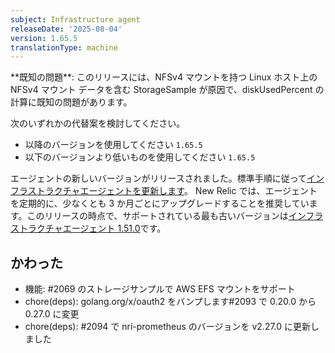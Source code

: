 ```yaml
---
subject: Infrastructure agent
releaseDate: '2025-08-04'
version: 1.65.5
translationType: machine
---
```


<Callout variant="caution">
  **既知の問題**: このリリースには、NFSv4 マウントを持つ Linux ホスト上の NFSv4 マウント データを含む StorageSample が原因で、diskUsedPercent の計算に既知の問題があります。
</Callout>

次のいずれかの代替案を検討してください。

* 以降のバージョンを使用してください `1.65.5`
* 以下のバージョンより低いものを使用してください `1.65.5`

エージェントの新しいバージョンがリリースされました。標準手順に従って[インフラストラクチャエージェントを更新します](https://docs.newrelic.com/docs/infrastructure/install-configure-manage-infrastructure/update-or-uninstall/update-infrastructure-agent)。 New Relic では、エージェントを定期的に、少なくとも 3 か月ごとにアップグレードすることを推奨しています。このリリースの時点で、サポートされている最も古いバージョンは[インフラストラクチャエージェント 1.51.0](https://docs.newrelic.com/docs/release-notes/infrastructure-release-notes/infrastructure-agent-release-notes/new-relic-infrastructure-agent-1510/)です。

## かわった

* 機能: #2069 のストレージサンプルで AWS EFS マウントをサポート
* chore(deps): golang.org/x/oauth2 をバンプします#2093 で 0.20.0 から 0.27.0 に変更
* chore(deps): #2094 で nri-prometheus のバージョンを v2.27.0 に更新しました